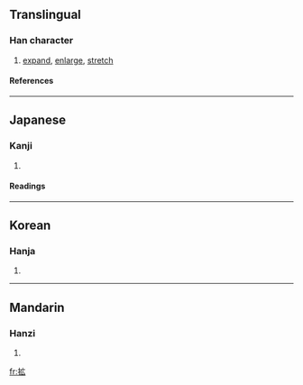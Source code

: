 {{see|擴}}

==Translingual==
===Han character===
{{Han char|rn=64|rad=手|as=05|sn=8|four=|canj=手戈戈 (QII)}}
# [[expand]], [[enlarge]], [[stretch]]
====References====
{{Han ref|kx=0427.161|dkj=11985|dj=0776.120|hdz=31857.021|uh=62E1|ud=25313}}
----
==Japanese==
===Kanji===
{{ja-kanji|grade=|rs=手05}}
# {{defn|Japanese}} 
====Readings====
{{ja-readings|on=[[かく]] (kaku)|kun=[[ひろがる]] (hirogaru), [[ひろげる]] (hirogeru), [[ひろめる]] (hiromeru)}}
----
==Korean==
===Hanja===
{{ko-hanja|hangeul=[[확]], [[광]]|eumhun=|rv=hwak, gwang|mr=hwak, kwang|y=hwak, kwang}}
# {{defn|Korean}}
----
==Mandarin==
===Hanzi===
{{cmn-hanzi|pin=[[kuò]] (kuo4)|wg=k'uo<sup>4</sup>}}
# {{defn|Mandarin}}

[[fr:拡]]